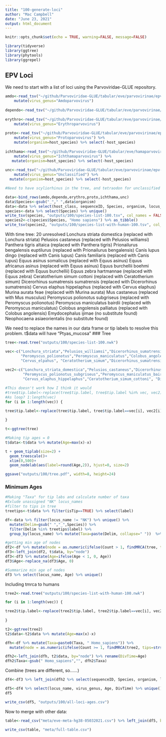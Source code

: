 ```yaml
---
title: "100-generate-loci"
author: "Mac Campbell"
date: "June 23, 2021"
output: html_document
---
```


```r
knitr::opts_chunk$set(echo = TRUE, warning=FALSE, message=FALSE)
```

```r
library(tidyverse)
library(ggtree)
library(phytools)
library(ggrepel)
```

## EPV Loci
We need to start with a list of loci using the Parvoviridae-GLUE repository.

```r
amdo<-read_tsv("~/github/Parvoviridae-GLUE/tabular/eve/parvovirinae/epv-amdo-side-data.tsv") %>% 
    mutate(virus_genus="Amdoparvovirus")
  
dependo<-read_tsv("~/github/Parvoviridae-GLUE/tabular/eve/parvovirinae//epv-dependo-side-data.tsv")
  
erythro<-read_tsv("~/github/Parvoviridae-GLUE/tabular/eve/parvovirinae/epv-erythro-side-data.tsv") %>% 
    mutate(virus_genus="Erythroparvovirus")
  
proto<-read_tsv("~/github/Parvoviridae-GLUE/tabular/eve/parvovirinae/epv-proto-side-data.tsv")  %>% 
    mutate(virus_genus="Protoparvovirus") %>% 
    mutate(organism=host_species) %>% select(-host_species)
  
ichthama<-read_tsv("~/github/Parvoviridae-GLUE/tabular/eve/hamaparvovirinae/epv-ichthama-side-data.tsv") %>%
    mutate(virus_genus="Ichthamaparvovirus") %>%
   mutate(organism=host_species) %>% select(-host_species)
  
unc<-read_tsv("~/github/Parvoviridae-GLUE/tabular/eve/parvovirinae/epv-unc-parvo-side-data.tsv")%>%
    mutate(virus_genus="Unclassified") %>%
  mutate(organism=host_species) %>% select(-host_species)

#Need to have scyliorhinus in the tree, and tetraodon for unclassified parvoviruses
```

```r
data<-bind_rows(amdo,dependo,erythro,proto,ichthama,unc)
data$Species<-gsub("_"," ",data$organism)
data<-data %>% select(host_class, sequenceID, Species, organism, locus_name, virus_genus)
species<-data %>% select(Species) %>% unique()
write_tsv(species, "outputs/100/species-list-100.tsv", col_names = FALSE)
species2<-c(species$Species, "Homo sapiens") %>% as_tibble()
write_tsv(species2, "outputs/100/species-list-with-human-100.tsv", col_names = FALSE)
```

With time tree:
20 unresolved
Lonchura striata domestica (replaced with Lonchura striata)
Pelusios castaneus (replaced with Pelusios williamsi)
Panthera tigris altaica (replaced with Panthera tigris)
Prionailurus bengalensis euptilurus (replaced with Prionailurus bengalensis)
Canis lupus dingo (replaced with Canis lupus)
Canis familiaris (replaced with Canis lupus)
Equus asinus somalicus (replaced with Equus asinus)
Equus africanus asinus (replaced with Equus asinus)
Equus burchellii boehmi (replaced with Equus burchellii)
Equus zebra hartmannae (replaced with Equus zebra)
Ceratotherium simum cottoni (replaced with Ceratotherium simum)
Dicerorhinus sumatrensis sumatrensis (replaced with Dicerorhinus sumatrensis)
Cervus elaphus hippelaphus (replaced with Cervus elaphus)
Murina aurata feae (replaced with Murina aurata)
Mus castaneus (replaced with Mus musculus)
Peromyscus polionotus subgriseus (replaced with Peromyscus polionotus)
Peromyscus maniculatus bairdii (replaced with Peromyscus maniculatus)
Colobus angolensis palliatus (replaced with Colobus angolensis)
Emydocephalus ijimae (no substitute found)
Neophocaena asiaeorientalis (no substitute found)

We need to replace the names in our data frame or tip labels to resolve this problem. t$data will have "Ptyas_mucosa"
### Tree
```r
tree<-read.tree("outputs/100/species-list-100.nwk")

vec<-c("Lonchura_striata","Pelusios_williamsi","Dicerorhinus_sumatrensis","Murina_aurata",
       "Peromyscus_polionotus","Peromyscus_maniculatus","Colobus_angolensis", "Equus_zebra",
       "Cervus_elpahus", "Ceratotherium_simum","Dicerorhinus_sumatrensis", "Carlito_syrichta")
       
vec2<-c("Lonchura_striata_domestica","Pelusios_castaneus","Dicerorhinus_sumatrensis_sumatrensis","Murina_aurata_feae",
        "Peromyscus_polionotus_subgriseus","Peromyscus_maniculatus_bairdii","Colobus_angolensis_palliatus", "Equus_zebra_hartmannae",
        "Cervus_elaphus_hippelaphus","Ceratotherium_simum_cottoni", "Dicerorhinus_sumatrensis_sumatrensis","Tarsius_syrichta")

#This doesn't work how I think it would
#tree$tip.label<-replace(tree$tip.label, tree$tip.label %in% vec, vec2)
#As loop? 1:length(vec)
for (i in 1:length(vec)) {

tree$tip.label<-replace(tree$tip.label, tree$tip.label==vec[i], vec2[i])
  
}

t<-ggtree(tree)

#Making tip ages = 0 
t$data<-t$data %>% mutate(Age=max(x)-x)

t + geom_tiplab(size=2) +
  geom_treescale()+
  xlim(0,500)+
  geom_nodelab(aes(label=round(Age,2)), hjust=0, size=2)

ggsave("outputs/100/tree.pdf", width=8, height=24)
```

### Minimum Ages
```r
#Making "Taxa" for tip labs and calculate number of taxa
#Exlude unassigned "NK" locus_names
#filter to tips in tree
treetips<-t$data %>% filter(isTip==TRUE) %>% select(label)

df<-data %>% filter(locus_name != "NK") %>% unique() %>%
  mutate(Delim=gsub(" ","_",Species)) %>%
  filter(Delim %in% treetips$label) %>%
  group_by(locus_name) %>% mutate(Taxa=paste(Delim, collapse=" "))  %>% mutate(Count=n())

#getting min age of nodes
df2<-df %>% mutate(node = as.numeric(ifelse(Count > 1, findMRCA(tree, tips=strsplit(Taxa, " ")[[1]]), t$data[t$data$label==Taxa,]$node)))
df3<-left_join(df2, t$data, by="node")
df3<-df3 %>% mutate(Age=ifelse(Age < 1, 0, Age))
df3$Age<-replace_na(df3$Age, 0)

#Summarize min age of nodes
df3 %>% select(locus_name, Age) %>% unique()
```
Including tmrca to humans

```r
tree2<-read.tree("outputs/100/species-list-with-human-100.nwk")

for (i in 1:length(vec)) {

tree2$tip.label<-replace(tree2$tip.label, tree2$tip.label==vec[i], vec2[i])
  
}

t2<-ggtree(tree2)
t2$data<-t2$data %>% mutate(Age=max(x)-x)

dfh<-df %>% mutate(Taxa=paste0(Taxa, " Homo_sapiens")) %>%
  mutate(node = as.numeric(ifelse(Count >= 1, findMRCA(tree2, tips=strsplit(Taxa, " ")[[1]]), NA)))

dfh2<-left_join(dfh, t2$data, by="node") %>% rename(DivTime=Age)
dfh2$Taxa<-gsub(" Homo_sapiens","", dfh2$Taxa)
```


Combine (trees are different, so......)     
```r
df4<-df3 %>% left_join(dfh2 %>% select(sequenceID, Species, organism, locus_name, virus_genus, Taxa, DivTime))

df5<-df4 %>% select(locus_name, virus_genus, Age, DivTime) %>% unique() %>% rename(`Minimum Age` = Age, `Divergence Time From Humans`=DivTime)
df5

write_csv(df5, "outputs/100/all-loci-ages.csv")
```

Now to merge with other data:

```r
table<-read_csv("meta/eve-meta-hg38-05032021.csv") %>% left_join(df5, by=c("EVE"="locus_name")) %>% select(-Orientation)

write_csv(table, "meta/full-table.csv")
```

